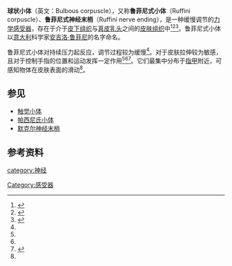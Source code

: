 {{Infobox anatomy
| Name        = 鲁菲尼式小体
| Latin       = corpusculum sensorium fusiforme
| Image       = Blausen_0807_Skin_RuffiniCorpuscle.png
| Caption     =
| Image2      = Gray937.png
| Caption2    = 鲁菲尼式神经末梢
| System      = 
| PartOf = [[皮肤|皮肤]]
| Function = [[力学感受器|力学感受器]]
}}

'''球状小体'''（英文：Bulbous corpuscle），又称'''鲁菲尼式小体'''（Ruffini corpuscle）、'''鲁菲尼式神经末梢'''（Ruffini nerve ending），是一种缓慢调节的[[力學感受器|力学感受器]]，存在于介于[[皮下組織|皮下组织]]与[[真皮乳头|真皮乳头]]之间的[[皮肤|皮肤组织]]中<ref name=":0">{{Cite book|chapter=Chapter 24 Ruffini corpuscle – a stretch receptor in the connective tissue of the skin and locomotion apparatus|title=Progress in Brain Research|series=Transduction and Cellular Mechanisms in Sensory Receptors|url=https://www.sciencedirect.com/science/article/pii/S0079612308630174|publisher=Elsevier|date=1988-01-01|pages=221–229|volume=74|language=en|first=Zdenek|last=Halata|editor-first=W.|editor-last=Hamann|access-date=2021-02-21|archive-date=2017-07-29|archive-url=https://web.archive.org/web/20170729090703/http://www.sciencedirect.com/science/article/pii/S0079612308630174|dead-url=no}}</ref><ref>{{Cite web|title=Ruffini nerve ending - Ontology Browser - Rat Genome Database|url=https://rgd.mcw.edu/rgdweb/ontology/view.html?acc_id=UBERON:0012457&offset=138.90908813476562|accessdate=2021-02-21|work=|publisher=[[威斯康星医学院|威斯康星医学院]]|language=zh}}</ref><ref name=":1">{{Cite journal|title=Paucity of presumptive ruffini corpuscles in the index finger pad of humans|url=https://onlinelibrary.wiley.com/doi/abs/10.1002/cne.10519|last=Paré|first=Michel|last2=Behets|first2=Catherine|date=2003|journal=Journal of Comparative Neurology|issue=3|doi=10.1002/cne.10519|volume=456|pages=260–266|language=en|issn=1096-9861|last3=Cornu|first3=Olivier}}</ref>。鲁菲尼式小体以[[意大利|意大利]]科学家[[安吉洛·鲁菲尼|安吉洛·鲁菲尼]]的名字命名。

鲁菲尼式小体对持续压力起反应，调节过程较为缓慢<ref name=":1" />。对于皮肤拉伸较为敏感，且对于控制手指的位置和运动发挥一定作用<ref name=":0" /><ref name=":1" /><ref name=":2">{{Cite web|title=Ruffini's corpuscle|url=https://dictionary.apa.org/|accessdate=2021-02-21|work=|publisher=APA Dictionary of Psychology|language=en|archive-date=2021-11-22|archive-url=https://web.archive.org/web/20211122024150/https://dictionary.apa.org/|dead-url=no}}</ref>。它们最集中分布于[[指甲|指甲]]附近，可感知物体在皮肤表面的滑动<ref name=":2" />。

== 参见 ==

* [[触觉小体|触觉小体]]
* [[帕西尼氏小体|帕西尼氏小体]]
*[[默克尔神经末梢|默克尔神经末梢]]

== 参考资料 ==
<references />

{{躯体感觉系统}}
{{Nervous tissue}}

[[category:神经|category:神经]]
[[Category:感受器|Category:感受器]]